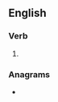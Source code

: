 ==English==

===Verb===
{{head|en|verb form}}

# {{en-third-person singular of|recondition}}

===Anagrams===
* {{l|en|conditioners}}
